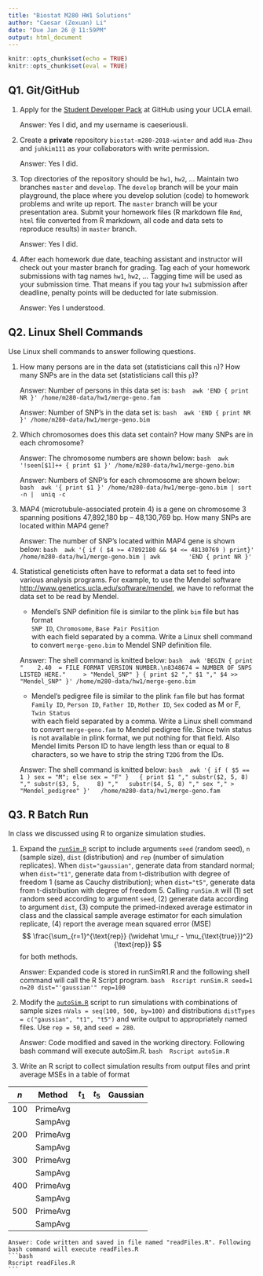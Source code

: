 ```yaml
---
title: "Biostat M280 HW1 Solutions"
author: "Caesar (Zexuan) Li"
date: "Due Jan 26 @ 11:59PM"
output: html_document
---
```


```r
knitr::opts_chunk$set(echo = TRUE)
knitr::opts_chunk$set(eval = TRUE)
```

## Q1. Git/GitHub

1. Apply for the [Student Developer Pack](https://education.github.com/pack) at GitHub using your UCLA email.

    Answer: Yes I did, and my username is caeseriousli.

2. Create a **private** repository `biostat-m280-2018-winter` and add `Hua-Zhou` and `juhkim111` as your collaborators with write permission.

    Answer: Yes I did.

3. Top directories of the repository should be `hw1`, `hw2`, ... Maintain two branches `master` and `develop`. The `develop` branch will be your main playground, the place where you develop solution (code) to homework problems and write up report. The `master` branch will be your presentation area. Submit your homework files (R markdown file `Rmd`, `html` file converted from R markdown, all code and data sets to reproduce results) in `master` branch.

    Answer: Yes I did.

4. After each homework due date, teaching assistant and instructor will check out your master branch for grading. Tag each of your homework submissions with tag names `hw1`, `hw2`, ... Tagging time will be used as your submission time. That means if you tag your `hw1` submission after deadline, penalty points will be deducted for late submission.

    Answer: Yes I understood.

## Q2. Linux Shell Commands

Use Linux shell commands to answer following questions. 

1. How many persons are in the data set (statisticians call this `n`)? How many SNPs are in the data set (statisticians call this `p`)?

    Answer: Number of persons in this data set is:
    ```bash
    awk 'END { print NR }' /home/m280-data/hw1/merge-geno.fam
    ```

    Answer: Number of SNP's in the data set is:
    ```bash
    awk 'END { print NR }' /home/m280-data/hw1/merge-geno.bim
    ```

2. Which chromosomes does this data set contain? How many SNPs are in each chromosome?

    Answer: The chromosome numbers are shown below:
    ```bash
    awk '!seen[$1]++ { print $1 }' /home/m280-data/hw1/merge-geno.bim
    ```

    Answer: Numbers of SNP's for each chromosome are shown below:
    ```bash
    awk '{ print $1 }' /home/m280-data/hw1/merge-geno.bim | sort -n |  uniq -c
    ```

3. MAP4 (microtubule-associated protein 4) is a gene on chromosome 3 spanning positions 47,892,180 bp -- 48,130,769 bp. How many SNPs are located within MAP4 gene?

    Answer: The number of SNP's located within MAP4 gene is shown below:
    ```bash
    awk '{ if ( $4 >= 47892180 && $4 <= 48130769 ) print}' /home/m280-data/hw1/merge-geno.bim | awk        'END { print NR }'
    ```

4. Statistical geneticists often have to reformat a data set to feed into various analysis programs. For example, to use the Mendel software <http://www.genetics.ucla.edu/software/mendel>, we have to reformat the data set to be read by Mendel.

      - Mendel's SNP definition file is similar to the plink `bim` file but has format  
      `SNP ID`, `Chromosome`, `Base Pair Position`  
      with each field separated by a comma. Write a Linux shell command to convert `merge-geno.bim` to Mendel SNP definition file.
      
    Answer: The shell command is knitted below:
    ```bash
    awk 'BEGIN { print "    2.40  = FILE FORMAT VERSION NUMBER.\n8348674 = NUMBER OF SNPS LISTED HERE."     > "Mendel_SNP" } { print $2 "," $1 "," $4 >> "Mendel_SNP" }' /home/m280-data/hw1/merge-geno.bim
    ```
    
    - Mendel's pedigree file is similar to the plink `fam` file but has format  
    `Family ID`, `Person ID`, `Father ID`, `Mother ID`, `Sex` coded as M or F, `Twin Status`  
    with each field separated by a comma. Write a Linux shell command to convert `merge-geno.fam` to Mendel pedigree file. Since twin status is not available in plink format, we put nothing for that field. Also Mendel limits Person ID to have length less than or equal to 8 characters, so we have to strip the string `T2DG` from the IDs.

    Answer: The shell command is knitted below:
    ```bash
    awk '{ if ( $5 == 1 ) sex = "M"; else sex = "F" } 
    { print $1 "," substr($2, 5, 8) "," substr($3, 5,     8) "," 
    substr($4, 5, 8) "," sex "," > "Mendel_pedigree" }' 
    /home/m280-data/hw1/merge-geno.fam
    ```

## Q3. R Batch Run

In class we discussed using R to organize simulation studies. 

1. Expand the [`runSim.R`](http://hua-zhou.github.io/teaching/biostatm280-2018winter/slides/02-linux/runSim.R) script to include arguments `seed` (random seed), `n` (sample size), `dist` (distribution) and `rep` (number of simulation replicates). When `dist="gaussian"`, generate data from standard normal; when `dist="t1"`, generate data from t-distribution with degree of freedom 1 (same as Cauchy distribution); when `dist="t5"`, generate data from t-distribution with degree of freedom 5. Calling `runSim.R` will (1) set random seed according to argument `seed`, (2) generate data according to argument `dist`, (3) compute the primed-indexed average estimator in class and the classical sample average estimator for each simulation replicate, (4) report the average mean squared error (MSE)
$$
  \frac{\sum_{r=1}^{\text{rep}} (\widehat \mu_r - \mu_{\text{true}})^2}{\text{rep}}
$$
for both methods.

    Answer: Expanded code is stored in runSimR1.R and the following shell command will call the R     Script program.
    ```bash
    Rscript runSim.R seed=1 n=20 dist="'gaussian'" rep=100
    ```

2. Modify the [`autoSim.R`](http://hua-zhou.github.io/teaching/biostatm280-2018winter/slides/02-linux/autoSim.R) script to run simulations with combinations of sample sizes `nVals = seq(100, 500, by=100)` and distributions `distTypes = c("gaussian", "t1", "t5")` and write output to appropriately named files. Use `rep = 50`, and `seed = 280`. 

    Answer: Code modified and saved in the working directory. Following bash command will execute autoSim.R.
    ```bash
    Rscript autoSim.R
    ```

3. Write an R script to collect simulation results from output files and print average MSEs in a table of format

| $n$ | Method   | $t_1$ | $t_5$ | Gaussian |
|-----|----------|-------|-------|----------|
| 100 | PrimeAvg |       |       |          |
|     | SampAvg  |       |       |          |
| 200 | PrimeAvg |       |       |          |
|     | SampAvg  |       |       |          |
| 300 | PrimeAvg |       |       |          |
|     | SampAvg  |       |       |          |
| 400 | PrimeAvg |       |       |          |
|     | SampAvg  |       |       |          |
| 500 | PrimeAvg |       |       |          |
|     | SampAvg  |       |       |          |

    Answer: Code written and saved in file named "readFiles.R". Following bash command will execute readFiles.R
    ```bash
    Rscript readFiles.R
    ```